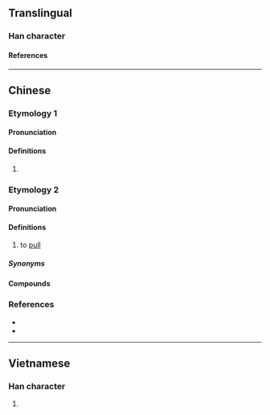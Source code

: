 {{character info}}
==Translingual==

===Han character===
{{Han char|rn=64|rad=手|as=10|sn=13|four=|canj=QHUK|ids=⿰扌臭}}

====References====
{{Han ref|kx=0447.090|dkj=12488|dj=0798.010|hdz=31932.100|uh=641D}}

----

==Chinese==

===Etymology 1===

====Pronunciation====
{{zh-pron
|m=qiǔ
|c=hau2
|cat=
}}

====Definitions====
{{zh-hanzi}}

# {{rfdef|zh}}

===Etymology 2===
{{zh-forms|alt=扭,揪}}

====Pronunciation====
{{zh-pron
|mn=ml,tp,kh,tn,tc,hc,sx,yl,km,mg:khiú/ml,tp,kh,tn,tc,hc,lk,sx,yl,km,mg:giú
|cat=v
}}

====Definitions====
{{zh-hanzi}}

# {{lb|zh|Hokkien}} to [[pull]]

=====Synonyms=====
{{zh-dial|拉}}

====Compounds====
{{zh-der|搝揭|搝大索:khiú-tōa-soh;Min Nan}}

===References===
* {{R:yue:Jyutping Database}}
* {{thcwd|9508}}

----

==Vietnamese==

===Han character===
{{vi-readings|rs=手10|reading=xỏ}}

# {{rfdef|vi|sort=手10}}